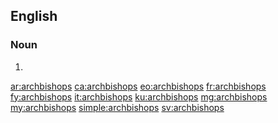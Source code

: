==English==

===Noun===
{{head|en|plural}}

# {{plural of|archbishop|lang=en|nocat=1}}

[[ar:archbishops]]
[[ca:archbishops]]
[[eo:archbishops]]
[[fr:archbishops]]
[[fy:archbishops]]
[[it:archbishops]]
[[ku:archbishops]]
[[mg:archbishops]]
[[my:archbishops]]
[[simple:archbishops]]
[[sv:archbishops]]
